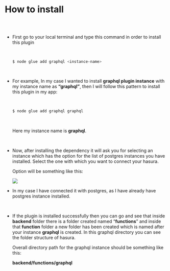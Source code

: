 

<Meta title="Graphql Plugin Docs/How to install" />

# How to install

##

<br/>

* First go to your local terminal and type this command in order to install this 
  plugin

  <br/>
  
    ```bash
    $ node glue add graphql <instance-name>
    ```

  <br/>


* For example, In my case I wanted to install **graphql plugin instance** with my instance
  name as **“graphql”**, then I will follow this pattern to install this plugin
  in my app:

  <br/>
  
    ```bash
    $ node glue add graphql graphql
    ```
  
  <br/>

    Here my instance name is **graphql**.

  <br/>


* Now, after installing the dependency it will ask you for selecting an 
  instance which has the option for the list of postgres instances you 
  have installed. Select the one with which you want to connect your hasura.

  Option will be something like this:
    
    <img src='/assets/graphqlHowToInstall.png'/>
    

  <br/>


* In my case I have connected it with postgres, as I have already have postgres
  instance installed.


  <br/>

* If the plugin is installed successfully then you can go and see that inside 
  **backend** folder there is a folder created named “**functions**” and inside
  that **function** folder a new folder has been created which is named after your
  instance **graphql** is created. In this graphql directory you can see the folder
  structure of hasura.
  
  Overall directory path for the graphql instance should be something like this:
  
  **backend/functions/graphql**
